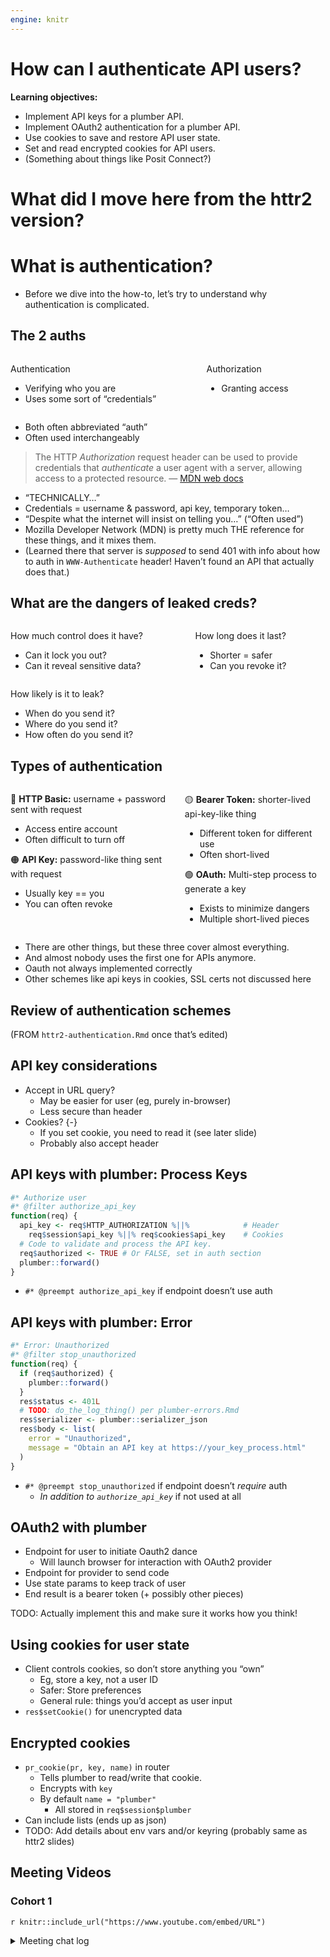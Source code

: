 ```yaml
---
engine: knitr
---
```


# How can I authenticate API users?

**Learning objectives:**

-   Implement API keys for a plumber API.
-   Implement OAuth2 authentication for a plumber API.
-   Use cookies to save and restore API user state.
-   Set and read encrypted cookies for API users.
-   (Something about things like Posit Connect?)

# What did I move here from the httr2 version?

# What is authentication?

::: notes
-   Before we dive into the how-to, let's try to understand why authentication is complicated.
:::


## The 2 auths

::::: columns
:::: column
::: {.fragment fragment-index=0}
Authentication
:::

-   Verifying who you are
-   Uses some sort of "credentials"
::::
:::: column
::: {.fragment fragment-index=1}
Authorization
:::

-   Granting access
::::
:::::

-   Both often abbreviated "auth"
-   Often used interchangeably

::: fragment

> The HTTP *Authorization* request header can be used to provide credentials that *authenticate* a user agent with a server, allowing access to a protected resource.
> — [MDN web docs](https://developer.mozilla.org/en-US/docs/Web/HTTP/Headers/Authorization)

:::

::: notes
-   "TECHNICALLY..."
-   Credentials = username & password, api key, temporary token...
-   "Despite what the internet will insist on telling you..." ("Often used")
-   Mozilla Developer Network (MDN) is pretty much THE reference for these things, and it mixes them.
-   (Learned there that server is *supposed* to send 401 with info about how to auth in `WWW-Authenticate` header! Haven't found an API that actually does that.)
:::

## What are the dangers of leaked creds?

::::: columns
:::: column
::: fragment
How much control does it have?

-   Can it lock you out?
-   Can it reveal sensitive data?
:::
::::
:::: column
::: fragment
How long does it last?

-   Shorter = safer
-   Can you revoke it?
:::
::::
:::::

::: fragment
How likely is it to leak?

-   When do you send it?
-   Where do you send it?
-   How often do you send it?
:::


## Types of authentication

::::: columns
:::: column
::: fragment
🔴 **HTTP Basic:** username + password sent with request

-   Access entire account
-   Often difficult to turn off
:::
::: fragment
🟠 **API Key:** password-like thing sent with request

-   Usually key == you
-   You can often revoke
:::
::::
:::: column
::: fragment
🟡 **Bearer Token:** shorter-lived api-key-like thing

-   Different token for different use
-   Often short-lived
:::
::: fragment
🟢 **OAuth:** Multi-step process to generate a key

-   Exists to minimize dangers
-   Multiple short-lived pieces
:::
::::
:::::

::: notes
-   There are other things, but these three cover almost everything.
-   And almost nobody uses the first one for APIs anymore.
-   Oauth not always implemented correctly 
-   Other schemes like api keys in cookies, SSL certs not discussed here
:::


## Review of authentication schemes

(FROM `httr2-authentication.Rmd` once that's edited)

## API key considerations {-}

-   Accept in URL query?
    -   May be easier for user (eg, purely in-browser)
    -   Less secure than header
-   Cookies? {-}
    -   If you set cookie, you need to read it (see later slide)
    -   Probably also accept header

## API keys with plumber: Process Keys {-}

```r
#* Authorize user
#* @filter authorize_api_key
function(req) {
  api_key <- req$HTTP_AUTHORIZATION %||%            # Header
    req$session$api_key %||% req$cookies$api_key    # Cookies
  # Code to validate and process the API key.
  req$authorized <- TRUE # Or FALSE, set in auth section
  plumber::forward()
}
```

-   `#* @preempt authorize_api_key` if endpoint doesn't use auth

## API keys with plumber: Error {-}

```r
#* Error: Unauthorized
#* @filter stop_unauthorized
function(req) {
  if (req$authorized) {
    plumber::forward()
  }
  res$status <- 401L
  # TODO: do_the_log_thing() per plumber-errors.Rmd
  res$serializer <- plumber::serializer_json
  res$body <- list(
    error = "Unauthorized",
    message = "Obtain an API key at https://your_key_process.html"
  )
}
```

-   `#* @preempt stop_unauthorized` if endpoint doesn't *require* auth
    -   *In addition to `authorize_api_key`* if not used at all

## OAuth2 with plumber {-}

-   Endpoint for user to initiate Oauth2 dance
    -   Will launch browser for interaction with OAuth2 provider
-   Endpoint for provider to send code
-   Use state params to keep track of user
-   End result is a bearer token (+ possibly other pieces)

TODO: Actually implement this and make sure it works how you think!

## Using cookies for user state {-}

-   Client controls cookies, so don't store anything you "own"
    -   Eg, store a key, not a user ID
    -   Safer: Store preferences
    -   General rule: things you'd accept as user input
-   `res$setCookie()` for unencrypted data

## Encrypted cookies {-}

-   `pr_cookie(pr, key, name)` in router
    -   Tells plumber to read/write that cookie.
    -   Encrypts with `key`
    -   By default `name = "plumber"`
        -   All stored in `req$session$plumber` 
-   Can include lists (ends up as json)
-   TODO: Add details about env vars and/or keyring (probably same as httr2 slides)

## Meeting Videos {-}

### Cohort 1 {-}

`r knitr::include_url("https://www.youtube.com/embed/URL")`

<details>
<summary> Meeting chat log </summary>

```
LOG
```
</details>
